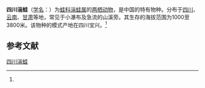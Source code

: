 {{Speciesbox
| name = 四川湍蛙
|status=LC
|status_system=IUCN3.1
|status_ref=<ref name=IUCN>{{IUCN2012.2| assessors=Wu Guanfu, Li Cheng|year=2004|id=58220|title=Amolops mantzorum|downloaded=14 April 2013}}</ref>
| image = Amolops mantzorum, Trashiyangtse, Bhutan.jpg
| genus = Amolops
| species = mantzorum
| authority = (David, 1871)<ref name='id4925'>{{cite web| url =http://www.bioinfo.cn/db05/BjdwSpecies.php?action=view&id=4925| title =四川湍蛙| work =《中国动物物种编目数据库》| publisher =中国科学院微生物研究所| author =中国科学院动物研究所| accessdate =2009-04-11| deadurl =yes| archiveurl =https://web.archive.org/web/20160305041638/http://www.bioinfo.cn/db05/BjdwSpecies.php?action=view&id=4925| archivedate =2016-03-05}}</ref>
}}

'''四川湍蛙'''（[[学名|学名]]：{{lang|la|''Amolops mantzorum''}}）为[[蛙科|蛙科]][[湍蛙属|湍蛙属]]的[[两栖动物|两栖动物]]，是中国的特有物种。分布于[[四川|四川]]、[[云南|云南]]、[[甘肃|甘肃]]等地，常见于小瀑布及急流的山溪旁。其生存的海拔范围为1000至3800米。该物种的模式产地在四川宝兴。<ref name='id4925'/>

== 参考文献 ==
{{reflist}}

{{Wikispecies|Amolops mantzorum}}
{{Taxonbar|from=Q2698458}}

[[Category:湍蛙属|四川湍蛙]]


{{amphibian-stub}}